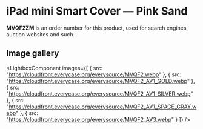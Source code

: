 
# iPad mini Smart Cover — Pink Sand

<Callout type='info' emoji='👉🏻'>**MVQF2ZM** is an order number for this product, used for search engines, auction websites and such.</Callout>

## Image gallery

<LightboxComponent
    images={[
      {
        src: "https://cloudfront.everycase.org/everysource/MVQF2.webp"
      },
      {
        src: "https://cloudfront.everycase.org/everysource/MVQF2_AV1_GOLD.webp"
      },
      {
        src: "https://cloudfront.everycase.org/everysource/MVQF2_AV1_SILVER.webp"
      },
      {
        src: "https://cloudfront.everycase.org/everysource/MVQF2_AV1_SPACE_GRAY.webp"
      },
      {
        src: "https://cloudfront.everycase.org/everysource/MVQF2_AV3.webp"
      }
    ]}
  />
